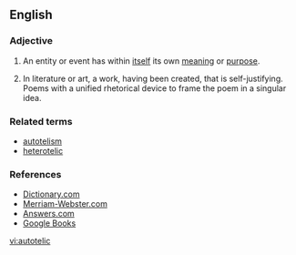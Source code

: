 ==English==

===Adjective===
{{en-adj}}

# An entity or event has within [[itself]] its own [[meaning]] or [[purpose]].
# {{arts}} In literature or art, a work, having been created, that is self-justifying. Poems with a unified rhetorical device to frame the poem in a singular idea.

===Related terms===
* [[autotelism]]
* [[heterotelic]]

===References===
* [http://dictionary.reference.com/browse/autotelic Dictionary.com]
* [http://www.m-w.com/dictionary/autotelic Merriam-Webster.com]
* [http://www.answers.com/topic/autotelic Answers.com]
* [http://books.google.com/books?id=e_q1WZR8eHIC&pg=PA112&lpg=PA112&dq=autotelic+poetry&source=web&ots=6rTvNqlVH1&sig=OPD0bWLQOFuy9abG_z7e3rX5u1U Google Books]

[[vi:autotelic]]